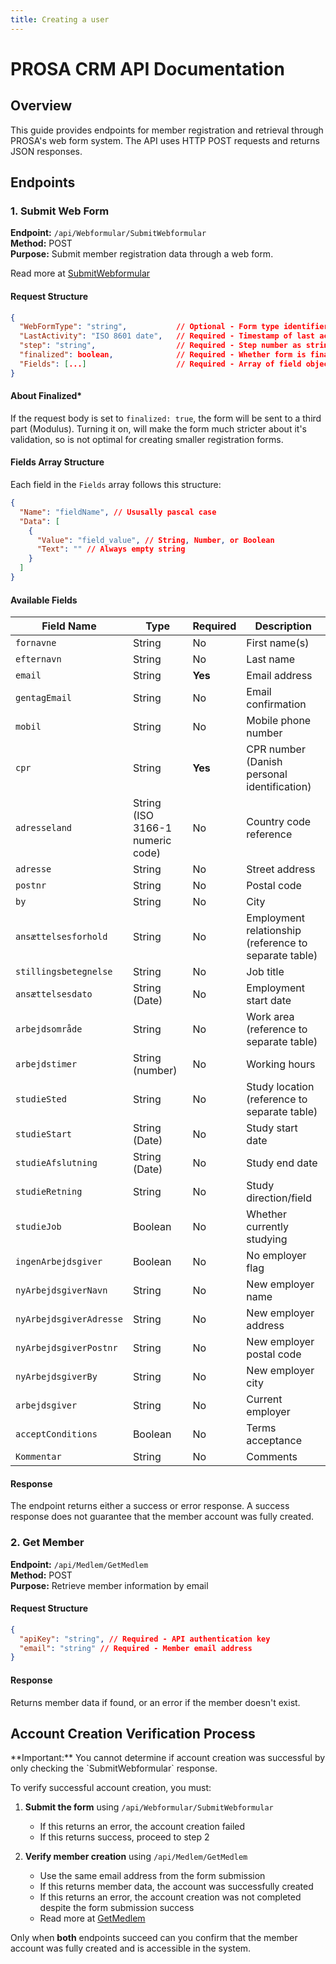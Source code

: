```yaml
---
title: Creating a user
---
```



# PROSA CRM API Documentation

## Overview

This guide provides endpoints for member registration and retrieval through PROSA's web form system. The API uses HTTP POST requests and returns JSON responses.

## Endpoints

### 1. Submit Web Form

**Endpoint:** `/api/Webformular/SubmitWebformular`  
**Method:** POST  
**Purpose:** Submit member registration data through a web form.

Read more at [SubmitWebformular](/API/Webformular/SubmitWebformular)

#### Request Structure

```json
{
  "WebFormType": "string",           // Optional - Form type identifier
  "LastActivity": "ISO 8601 date",   // Required - Timestamp of last activity
  "step": "string",                  // Required - Step number as string, must be >= 3
  "finalized": boolean,              // Required - Whether form is finalized*
  "Fields": [...]                    // Required - Array of field objects
}
```

#### About Finalized\*

If the request body is set to `finalized: true`, the form will be sent to a third part (Modulus). Turning it on, will make the form much stricter about it's validation, so is not optimal for creating smaller registration forms.

#### Fields Array Structure

Each field in the `Fields` array follows this structure:

```json
{
  "Name": "fieldName", // Ususally pascal case
  "Data": [
    {
      "Value": "field_value", // String, Number, or Boolean
      "Text": "" // Always empty string
    }
  ]
}
```

#### Available Fields

| Field Name              | Type                             | Required | Description                                           |
| ----------------------- | -------------------------------- | -------- | ----------------------------------------------------- |
| `fornavne`              | String                           | No       | First name(s)                                         |
| `efternavn`             | String                           | No       | Last name                                             |
| `email`                 | String                           | **Yes**  | Email address                                         |
| `gentagEmail`           | String                           | No       | Email confirmation                                    |
| `mobil`                 | String                           | No       | Mobile phone number                                   |
| `cpr`                   | String                           | **Yes**  | CPR number (Danish personal identification)           |
| `adresseland`           | String (ISO 3166-1 numeric code) | No       | Country code reference                                |
| `adresse`               | String                           | No       | Street address                                        |
| `postnr`                | String                           | No       | Postal code                                           |
| `by`                    | String                           | No       | City                                                  |
| `ansættelsesforhold`    | String                           | No       | Employment relationship (reference to separate table) |
| `stillingsbetegnelse`   | String                           | No       | Job title                                             |
| `ansættelsesdato`       | String (Date)                    | No       | Employment start date                                 |
| `arbejdsområde`         | String                           | No       | Work area (reference to separate table)               |
| `arbejdstimer`          | String (number)                  | No       | Working hours                                         |
| `studieSted`            | String                           | No       | Study location (reference to separate table)          |
| `studieStart`           | String (Date)                    | No       | Study start date                                      |
| `studieAfslutning`      | String (Date)                    | No       | Study end date                                        |
| `studieRetning`         | String                           | No       | Study direction/field                                 |
| `studieJob`             | Boolean                          | No       | Whether currently studying                            |
| `ingenArbejdsgiver`     | Boolean                          | No       | No employer flag                                      |
| `nyArbejdsgiverNavn`    | String                           | No       | New employer name                                     |
| `nyArbejdsgiverAdresse` | String                           | No       | New employer address                                  |
| `nyArbejdsgiverPostnr`  | String                           | No       | New employer postal code                              |
| `nyArbejdsgiverBy`      | String                           | No       | New employer city                                     |
| `arbejdsgiver`          | String                           | No       | Current employer                                      |
| `acceptConditions`      | Boolean                          | No       | Terms acceptance                                      |
| `Kommentar`             | String                           | No       | Comments                                              |

#### Response

The endpoint returns either a success or error response. A success response does not guarantee that the member account was fully created.

### 2. Get Member

**Endpoint:** `/api/Medlem/GetMedlem`  
**Method:** POST  
**Purpose:** Retrieve member information by email

#### Request Structure

```json
{
  "apiKey": "string", // Required - API authentication key
  "email": "string" // Required - Member email address
}
```

#### Response

Returns member data if found, or an error if the member doesn't exist.

## Account Creation Verification Process

<Callout type="warning">
  **Important:** You cannot determine if account creation was successful by only
  checking the `SubmitWebformular` response.
</Callout>

To verify successful account creation, you must:

1. **Submit the form** using `/api/Webformular/SubmitWebformular`

   - If this returns an error, the account creation failed
   - If this returns success, proceed to step 2

2. **Verify member creation** using `/api/Medlem/GetMedlem`
   - Use the same email address from the form submission
   - If this returns member data, the account was successfully created
   - If this returns an error, the account creation was not completed despite the form submission success
   - Read more at [GetMedlem](/API/Medlem/GetMedlem)

Only when **both** endpoints succeed can you confirm that the member account was fully created and is accessible in the system.
